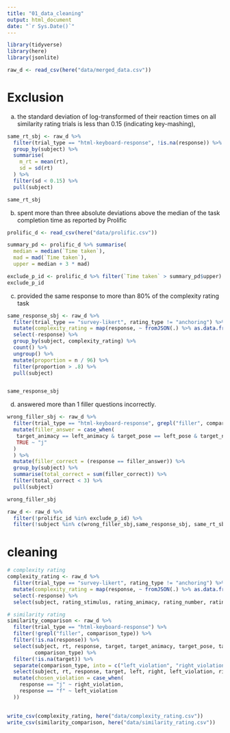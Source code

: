 ```yaml
---
title: "01_data_cleaning"
output: html_document
date: "`r Sys.Date()`"
---
```


```r
library(tidyverse)
library(here)
library(jsonlite)

raw_d <- read_csv(here("data/merged_data.csv"))
```

# Exclusion 


(a) the standard deviation of log-transformed of their reaction times on all similarity rating trials is less than 0.15 (indicating key-mashing), 
 
```r
same_rt_sbj <- raw_d %>% 
  filter(trial_type == "html-keyboard-response", !is.na(response)) %>% 
  group_by(subject) %>% 
  summarise(
    m_rt = mean(rt), 
    sd = sd(rt)
  ) %>% 
  filter(sd < 0.15) %>% 
  pull(subject)

same_rt_sbj
```
 
 
 
 (b) spent more than three absolute deviations above the median of the task completion time as reported by Prolific 
 
```r
prolific_d <- read_csv(here("data/prolific.csv"))

summary_pd <- prolific_d %>% summarise(
  median = median(`Time taken`), 
  mad = mad(`Time taken`), 
  upper = median + 3 * mad)

exclude_p_id <- prolific_d %>% filter(`Time taken` > summary_pd$upper) %>% pull(`Participant id`)
exclude_p_id
```
 
 
 
 (c) provided the same response to more than 80% of the complexity rating task  

 
```r

same_response_sbj <- raw_d %>% 
  filter(trial_type == "survey-likert", rating_type != "anchoring") %>% 
  mutate(complexity_rating = map(response, ~ fromJSON(.) %>% as.data.frame()) %>% unlist()) %>% 
  select(-response) %>% 
  group_by(subject, complexity_rating) %>% 
  count() %>% 
  ungroup() %>% 
  mutate(proportion = n / 96) %>% 
  filter(proportion > .8) %>% 
  pull(subject) 


same_response_sbj
```
 
 (d) answered more than 1 filler questions incorrectly. 

```r
wrong_filler_sbj <- raw_d %>% 
  filter(trial_type == "html-keyboard-response", grepl("filler", comparison_type)) %>% 
  mutate(filler_answer = case_when(
   target_animacy == left_animacy & target_pose == left_pose & target_number == left_number & target == left ~ "f", 
   TRUE ~ "j"
  )
  ) %>% 
  mutate(filler_correct = (response == filler_answer)) %>% 
  group_by(subject) %>% 
  summarise(total_correct = sum(filler_correct)) %>% 
  filter(total_correct < 3) %>% 
  pull(subject)

wrong_filler_sbj
```


```r
raw_d <- raw_d %>% 
  filter(!prolific_id %in% exclude_p_id) %>% 
  filter(!subject %in% c(wrong_filler_sbj,same_response_sbj, same_rt_sbj))
```


# cleaning

```r
# complexity rating
complexity_rating <- raw_d %>% 
  filter(trial_type == "survey-likert", rating_type != "anchoring") %>% 
  mutate(complexity_rating = map(response, ~ fromJSON(.) %>% as.data.frame()) %>% unlist()) %>% 
  select(-response) %>% 
  select(subject, rating_stimulus, rating_animacy, rating_number, rating_pose, complexity_rating)

# similarity rating 
similarity_comparison <- raw_d %>% 
  filter(trial_type == "html-keyboard-response") %>% 
  filter(!grepl("filler", comparison_type)) %>% 
  filter(!is.na(response)) %>% 
  select(subject, rt, response, target, target_animacy, target_pose, target_number, left, left_animacy, left_pose, left_number, right, right_animacy, right_pose, right_number, 
         comparison_type) %>% 
  filter(!is.na(target)) %>% 
  separate(comparison_type, into = c("left_violation", "right_violation"), sep = "_") %>% 
  select(subject, rt, response, target, left, right, left_violation, right_violation) %>% 
  mutate(chosen_violation = case_when(
    response == "j" ~ right_violation, 
    response == "f" ~ left_violation
  ))
  

write_csv(complexity_rating, here("data/complexity_rating.csv"))
write_csv(similarity_comparison, here("data/similarity_rating.csv"))
  
```



